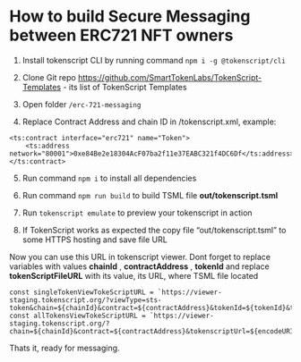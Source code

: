 # How to build Secure Messaging between ERC721 NFT owners

1. Install tokenscript CLI by running command ```npm i -g @tokenscript/cli```

2. Clone Git repo https://github.com/SmartTokenLabs/TokenScript-Templates - its list of TokenScript Templates

3. Open folder ```/erc-721-messaging```

4. Replace Contract Address and chain ID in /tokenscript.xml, example:

```
<ts:contract interface="erc721" name="Token">
	<ts:address network="80001">0xe84Be2e18304AcF07ba2f11e37EABC321f4DC6Df</ts:address>
</ts:contract>
```

5. Run command ```npm i``` to install all dependencies

6. Run command ```npm run build``` to build TSML file **out/tokenscript.tsml**

7. Run ```tokenscript emulate``` to preview your tokenscript in action

8. If TokenScript works as expected the copy file “out/tokenscript.tsml” to some HTTPS hosting and save file URL

Now you can use this URL in tokenscript viewer. Dont forget to replace variables with values **chainId** , **contractAddress** , **tokenId** and replace **tokenScriptFileURL** with its value, its URL, where TSML file located

```
const singleTokenViewTokeScriptURL = `https://viewer-staging.tokenscript.org/?viewType=sts-token&chain=${chainId}&contract=${contractAddress}&tokenId=${tokenId}&tokenscriptUrl=${encodeURIComponent(tokenScriptFileURL)}`
const allTokensViewTokeScriptURL = `https://viewer-staging.tokenscript.org/?chain=${chainId}&contract=${contractAddress}&tokenscriptUrl=${encodeURIComponent(tokenScriptFileURL)}`
```

 

Thats it, ready for messaging.

